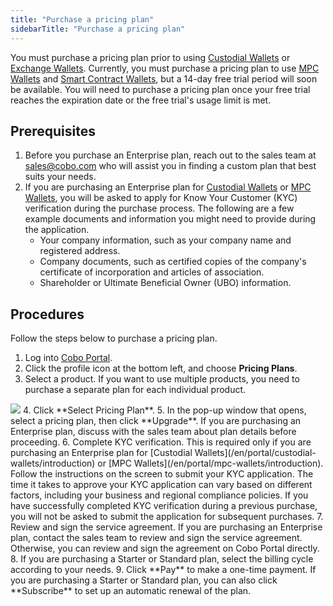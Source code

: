 ```yaml
---
title: "Purchase a pricing plan"
sidebarTitle: "Purchase a pricing plan"
---
```


You must purchase a pricing plan prior to using [Custodial Wallets](/en/portal/custodial-wallets/introduction) or [Exchange Wallets](/en/portal/exchange-wallets/introduction). Currently, you must purchase a pricing plan to use [MPC Wallets](/en/portal/mpc-wallets/introduction) and [Smart Contract Wallets](/en/portal/smart-contract-wallets/introduction), but a 14-day free trial period will soon be available. You will need to purchase a pricing plan once your free trial reaches the expiration date or the free trial's usage limit is met.

## Prerequisites
1. Before you purchase an Enterprise plan, reach out to the sales team at [sales@cobo.com](mailto:sales@cobo.com) who will assist you in finding a custom plan that best suits your needs.
2. If you are purchasing an Enterprise plan for [Custodial Wallets](/en/portal/custodial-wallets/introduction) or [MPC Wallets](/en/portal/mpc-wallets/introduction), you will be asked to apply for Know Your Customer (KYC) verification during the purchase process. The following are a few example documents and information you might need to provide during the application.
   - Your company information, such as your company name and registered address.
   - Company documents, such as certified copies of the company's certificate of incorporation and articles of association.
   - Shareholder or Ultimate Beneficial Owner (UBO) information.


## Procedures

Follow the steps below to purchase a pricing plan.
1. Log into [Cobo Portal](https://portal.cobo.com/login).
2. Click the profile icon at the bottom left, and choose **Pricing Plans**.
3. Select a product.
<Note>If you want to use multiple products, you need to purchase a separate plan for each individual product.</Note>
<img src="/images/bills-and-payments/purchase.svg" className="screenshot_full_screen"/>
4. Click **Select Pricing Plan**.
5. In the pop-up window that opens, select a pricing plan, then click **Upgrade**. If you are purchasing an Enterprise plan, discuss with the sales team about plan details before proceeding.
6. Complete KYC verification. This is required only if you are purchasing an Enterprise plan for [Custodial Wallets](/en/portal/custodial-wallets/introduction) or [MPC Wallets](/en/portal/mpc-wallets/introduction). Follow the instructions on the screen to submit your KYC application. The time it takes to approve your KYC application can vary based on different factors, including your business and regional compliance policies.
<Note>If you have successfully completed KYC verification during a previous purchase, you will not be asked to submit the application for subsequent purchases.</Note>
7. Review and sign the service agreement. If you are purchasing an Enterprise plan, contact the sales team to review and sign the service agreement. Otherwise, you can review and sign the agreement on Cobo Portal directly.
8. If you are purchasing a Starter or Standard plan, select the billing cycle according to your needs.
9. Click **Pay** to make a one-time payment. If you are purchasing a Starter or Standard plan, you can also click **Subscribe** to set up an automatic renewal of the plan.